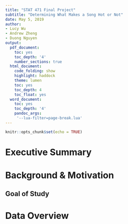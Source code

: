 ```yaml
---
title: "STAT 471 Final Project"
subtitle: "Determining What Makes a Song Hot or Not"
date: May 5, 2019
author:
- Lucy Wu
- Andrew Zheng
- Duong Nguyen
output:
  pdf_document:
    toc: yes
    toc_depth: '4'
    number_sections: true
  html_document:
    code_folding: show
    highlight: haddock
    theme: lumen
    toc: yes
    toc_depth: 4
    toc_float: yes
  word_document:
    toc: yes
    toc_depth: '4'
    pandoc_args:
     '--lua-filter=page-break.lua'
---
```


\newpage

```r
knitr::opts_chunk$set(echo = TRUE)
```

# Executive Summary

# Background & Motivation

## Goal of Study

# Data Overview




